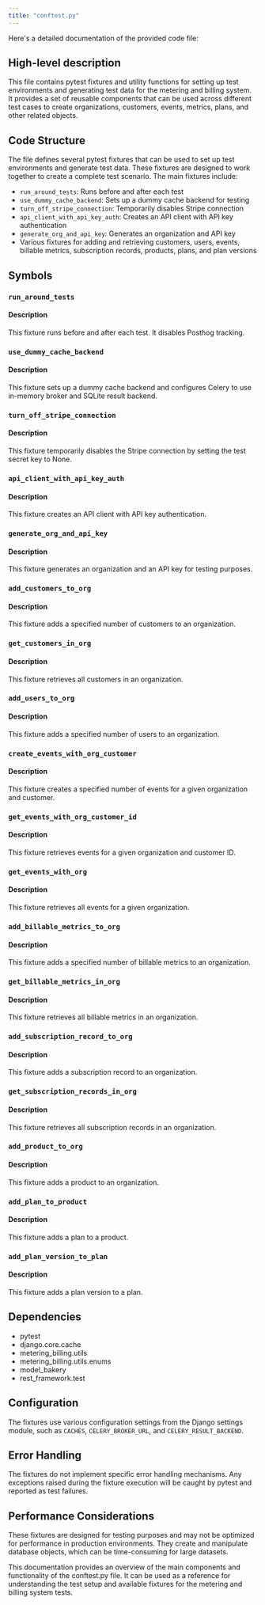 ```yaml
---
title: "conftest.py"
---
```


Here's a detailed documentation of the provided code file:

## High-level description
This file contains pytest fixtures and utility functions for setting up test environments and generating test data for the metering and billing system. It provides a set of reusable components that can be used across different test cases to create organizations, customers, events, metrics, plans, and other related objects.

## Code Structure
The file defines several pytest fixtures that can be used to set up test environments and generate test data. These fixtures are designed to work together to create a complete test scenario. The main fixtures include:

- `run_around_tests`: Runs before and after each test
- `use_dummy_cache_backend`: Sets up a dummy cache backend for testing
- `turn_off_stripe_connection`: Temporarily disables Stripe connection
- `api_client_with_api_key_auth`: Creates an API client with API key authentication
- `generate_org_and_api_key`: Generates an organization and API key
- Various fixtures for adding and retrieving customers, users, events, billable metrics, subscription records, products, plans, and plan versions

## Symbols

### `run_around_tests`
#### Description
This fixture runs before and after each test. It disables Posthog tracking.

### `use_dummy_cache_backend`
#### Description
This fixture sets up a dummy cache backend and configures Celery to use in-memory broker and SQLite result backend.

### `turn_off_stripe_connection`
#### Description
This fixture temporarily disables the Stripe connection by setting the test secret key to None.

### `api_client_with_api_key_auth`
#### Description
This fixture creates an API client with API key authentication.

### `generate_org_and_api_key`
#### Description
This fixture generates an organization and an API key for testing purposes.

### `add_customers_to_org`
#### Description
This fixture adds a specified number of customers to an organization.

### `get_customers_in_org`
#### Description
This fixture retrieves all customers in an organization.

### `add_users_to_org`
#### Description
This fixture adds a specified number of users to an organization.

### `create_events_with_org_customer`
#### Description
This fixture creates a specified number of events for a given organization and customer.

### `get_events_with_org_customer_id`
#### Description
This fixture retrieves events for a given organization and customer ID.

### `get_events_with_org`
#### Description
This fixture retrieves all events for a given organization.

### `add_billable_metrics_to_org`
#### Description
This fixture adds a specified number of billable metrics to an organization.

### `get_billable_metrics_in_org`
#### Description
This fixture retrieves all billable metrics in an organization.

### `add_subscription_record_to_org`
#### Description
This fixture adds a subscription record to an organization.

### `get_subscription_records_in_org`
#### Description
This fixture retrieves all subscription records in an organization.

### `add_product_to_org`
#### Description
This fixture adds a product to an organization.

### `add_plan_to_product`
#### Description
This fixture adds a plan to a product.

### `add_plan_version_to_plan`
#### Description
This fixture adds a plan version to a plan.

## Dependencies
- pytest
- django.core.cache
- metering_billing.utils
- metering_billing.utils.enums
- model_bakery
- rest_framework.test

## Configuration
The fixtures use various configuration settings from the Django settings module, such as `CACHES`, `CELERY_BROKER_URL`, and `CELERY_RESULT_BACKEND`.

## Error Handling
The fixtures do not implement specific error handling mechanisms. Any exceptions raised during the fixture execution will be caught by pytest and reported as test failures.

## Performance Considerations
These fixtures are designed for testing purposes and may not be optimized for performance in production environments. They create and manipulate database objects, which can be time-consuming for large datasets.

This documentation provides an overview of the main components and functionality of the conftest.py file. It can be used as a reference for understanding the test setup and available fixtures for the metering and billing system tests.